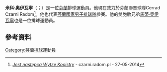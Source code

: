 '''米科·奧伊瓦寧'''（{{lang-fi|Mikko Oivanen}}；{{bd|1986年|5月26日}}）是一位[[芬蘭|芬蘭]]排球運動員。他現在效力於芬蘭聯賽球隊Cerrad Czarni Radom<ref>[http://www.czarni.radom.pl/index.php?go=news&id=1637 ''Jest następca Wytze Kooistry''] {{Wayback|url=http://www.czarni.radom.pl/index.php?go=news&id=1637 |date=20171004040406 }} - czarni.radom.pl - 27-05-2014</ref>。他也代表[[芬蘭國家男子排球隊|芬蘭國家男子排球隊]]參賽。他的雙胞胎兄弟[[馬蒂·奧伊瓦寧|馬蒂·奧伊瓦寧]]也是一位排球運動員。
==參考資料== 
{{reflist}}
[[Category:芬蘭排球運動員|Category:芬蘭排球運動員]]